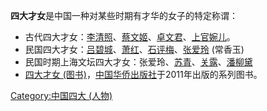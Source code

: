 '''四大才女'''是中国一种对某些时期有才华的女子的特定称谓：
* 古代四大才女：[[李清照|李清照]]、[[蔡文姬|蔡文姬]]、[[卓文君|卓文君]]、[[上官婉儿|上官婉儿]]。
* 民国四大才女：[[吕碧城|吕碧城]]、[[萧红|萧红]]、[[石评梅|石评梅]]、[[张爱玲|张爱玲]]              (常香玉)
* 民国时期上海文坛四大才女：张爱玲、[[苏青|苏青]]、[[关露|关露]]、[[潘柳黛|潘柳黛]]
* [[四大才女_(图书)|四大才女 (图书)]]，[[中国华侨出版社|中国华侨出版社]]于2011年出版的系列图书。

{{disambig|S上|cat=四字消歧义}}
[[Category:中国四大_(人物)|Category:中国四大 (人物)]]